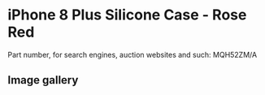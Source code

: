 
# iPhone 8 Plus Silicone Case - Rose Red

Part number, for search engines, auction websites and such: MQH52ZM/A

## Image gallery

<div style={{ width: "768px" }}>
  <GalleryComponent
    images={[
      {
        original: "/everysource/MQH52.webp",
        thumbnail: "/everypreview/MQH52.webp",
      },
      {
        original: "/everysource/MQH52_AV1_GOLD.webp",
        thumbnail: "/everypreview/MQH52_AV1_GOLD.webp",
      },
      {
        original: "/everysource/MQH52_AV1_SILVER.webp",
        thumbnail: "/everypreview/MQH52_AV1_SILVER.webp",
      },
      {
        original: "/everysource/MQH52_AV1_SPACE_GRAY.webp",
        thumbnail: "/everypreview/MQH52_AV1_SPACE_GRAY.webp",
      },
      {
        original: "/everysource/MQH52_AV2.webp",
        thumbnail: "/everypreview/MQH52_AV2.webp",
      }
    ]}
  />
</div>
